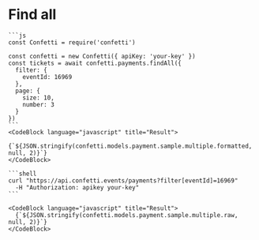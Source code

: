 
# Find all

<Parameters model={confetti.models.payment} />

<Tabs>
  <TabItem value="javascript" label="JavaScript" default>

    ```js  
    const Confetti = require('confetti')

    const confetti = new Confetti({ apiKey: 'your-key' })
    const tickets = await confetti.payments.findAll({
      filter: {
        eventId: 16969
      },
      page: {
        size: 10,
        number: 3
      }
    })
    ```
    <CodeBlock language="javascript" title="Result">
      {`${JSON.stringify(confetti.models.payment.sample.multiple.formatted, null, 2)}`}
    </CodeBlock>

  </TabItem>
  <TabItem value="curl" label="curl">

    ```shell
    curl "https://api.confetti.events/payments?filter[eventId]=16969"
      -H "Authorization: apikey your-key"
    ```

    <CodeBlock language="javascript" title="Result">
      {`${JSON.stringify(confetti.models.payment.sample.multiple.raw, null, 2)}`}
    </CodeBlock>
    
  </TabItem>
</Tabs>


